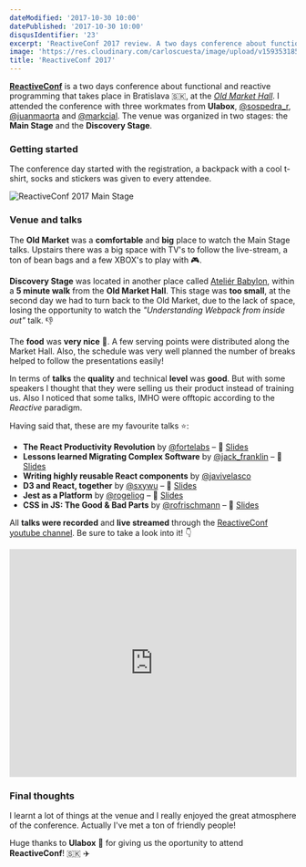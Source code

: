 ```yaml
---
dateModified: '2017-10-30 10:00'
datePublished: '2017-10-30 10:00'
disqusIdentifier: '23'
excerpt: 'ReactiveConf 2017 review. A two days conference about functional and reactive programming that takes places in Bratislava.'
image: 'https://res.cloudinary.com/carloscuesta/image/upload/v1593531859/blog-featured-images/Reactive_Conf.png'
title: 'ReactiveConf 2017'
---
```


**[ReactiveConf](https://reactiveconf.com)** is a two days conference about functional and reactive programming that takes place in Bratislava 🇸🇰, at the [_Old Market Hall_](https://www.visitbratislava.com/places/old-market-hall/). I attended the conference with three workmates from **Ulabox**, [@sospedra_r](https://twitter.com/sospedra_r), [@juanmaorta](https://twitter.com/juanmaorta) and [@markcial](https://twitter.com/Markcial). The venue was organized in two stages: the **Main Stage** and the **Discovery Stage**.

### Getting started

The conference day started with the registration, a backpack with a cool t-shirt, socks and stickers was given to every attendee.

![ReactiveConf 2017 Main Stage](https://res.cloudinary.com/carloscuesta/image/upload/v1729420478/cmjvgmqgcjujfheipskc.jpg)

### Venue and talks

The **Old Market** was a **comfortable** and **big** place to watch the Main Stage talks. Upstairs there was a big space with TV's to follow the live-stream, a ton of bean bags and a few XBOX's to play with 🎮.

**Discovery Stage** was located in another place called [Ateliér Babylon](https://goo.gl/maps/26uvWrAnDhv), within a **5 minute walk** from the **Old Market Hall**. This stage was **too small**, at the second day we had to turn back to the Old Market, due to the lack of space, losing the opportunity to watch the _"Understanding Webpack from inside out"_ talk. 👎

The **food** was **very nice** 🍗. A few serving points were distributed along the Market Hall. Also, the schedule was very well planned the number of breaks helped to follow the presentations easily!

In terms of **talks** the **quality** and technical **level** was **good**. But with some speakers I thought that they were selling us their product instead of training us. Also I noticed that some talks, IMHO were offtopic according to the _Reactive_ paradigm.

Having said that, these are my favourite talks ⭐️:

- **The React Productivity Revolution** by [@fortelabs](https://twitter.com/fortelabs) – 🎥 [Slides](https://www.slideshare.net/tiagoforte/the-react-productivity-revolution-by-tiago-forte)
- **Lessons learned Migrating Complex Software** by [@jack_franklin](twitter.com/jack_franklin) – 🎥 [Slides](https://speakerdeck.com/jackfranklin/reactiveconf-lessons-migrating-complex-software)
- **Writing highly reusable React components** by [@javivelasco](https://twitter.com/javivelasco)
- **D3 and React, together** by [@sxywu](https://twitter.com/sxywu) – 🎥 [Slides](http://sxywu.com/react-d3/)
- **Jest as a Platform** by [@rogeliog](https://twitter.com/rogeliog/) – 🎥 [Slides](https://github.com/rogeliog/jest-as-a-platform-talk/blob/master/Jest%20as%20a%20Platform.pdf)
- **CSS in JS: The Good & Bad Parts** by [@rofrischmann](https://twitter.com/rofrischmann) – 🎥 [Slides](https://speakerdeck.com/rofrischmann/css-in-js-the-good-and-bad-parts)

All **talks were recorded** and **live streamed** through the [ReactiveConf youtube channel](https://www.youtube.com/channel/UCBHdUnixTWymmXBIw12Y8Qg). Be sure to take a look into it! 👇

<iframe
  width="100%"
  height="400"
  src="https://www.youtube.com/embed/62xd25kEZ3o?rel=0"
  frameBorder="0"
  allowFullScreen
></iframe>

### Final thoughts

I learnt a lot of things at the venue and I really enjoyed the great atmosphere of the conference. Actually I've met a ton of friendly people!

Huge thanks to **Ulabox** 💖 for giving us the oportunity to attend **ReactiveConf**! 🇸🇰 ✈️
